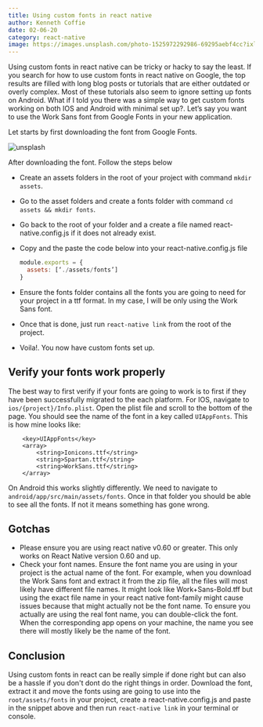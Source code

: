 ```yaml
---
title: Using custom fonts in react native
author: Kenneth Coffie
date: 02-06-20
category: react-native
image: https://images.unsplash.com/photo-1525972292986-69295aebf4cc?ixlib=rb-1.2.1&ixid=eyJhcHBfaWQiOjEyMDd9&auto=format&fit=crop&w=2250&q=80
---
```


Using custom fonts in react native can be tricky or hacky to say the least. If you search for how to use custom fonts in react native on Google, the top results are filled with long blog posts or tutorials that are either outdated or overly complex. Most of these tutorials also seem to ignore setting up fonts on Android. 
What if I told you there was a simple way to get custom fonts working on both IOS and Android with minimal set up?. Let’s say you want to use the Work Sans font from Google Fonts in your new application.   

Let starts by first downloading the font from Google Fonts.

![unsplash](/images/google-fonts.jpg)

After downloading the font. Follow the steps below

- Create an assets folders in the root of your project with command `mkdir assets`. 
- Go to the asset folders and  create a fonts folder with command `cd assets && mkdir fonts`.
- Go back to the root of your folder and a create a file named react-native.config.js if it does not already exist.
- Copy and the paste the code below into your react-native.config.js file 

  ```js
  module.exports = {
  	assets: [‘./assets/fonts’]
  }
  ```

- Ensure the fonts folder contains all the fonts you are going to need for your project in a ttf format. In my case, I will be only using the Work Sans font. 
- Once that is done, just run `react-native link` from the root of the project.
- Voila!. You now have custom fonts set up. 

## Verify your fonts work properly

The best way to first verify if your fonts are going to work is to first if they have been successfully migrated to the each platform. For IOS, navigate to `ios/{project}/Info.plist`. Open the plist file and scroll to the bottom of the page. You should see the name of the font in a key called `UIAppFonts`. This is how mine looks like: 

```
	<key>UIAppFonts</key>
	<array>
		<string>Ionicons.ttf</string>
		<string>Spartan.ttf</string>
		<string>WorkSans.ttf</string>
	</array>
```

On Android this works slightly differently. We need to navigate to `android/app/src/main/assets/fonts`. Once in that folder you should be able to see all the fonts. If not it means something has gone wrong. 

## Gotchas


- Please ensure you are using react native v0.60 or greater. This only works on React Native version 0.60 and up.
- Check your font names. Ensure the font name you are using in your project is the actual name of the font. For example, when you download the Work Sans font and extract it from the zip file, all the files will most likely have different file names. It might look like Work+Sans-Bold.tff but using the exact file name in your react native font-family might cause issues because that might actually not be the font name.  To ensure you actually are using the real font name, you can double-click the font. When the corresponding app opens on your machine, the name you see there will mostly likely be the name of the font.

## Conclusion

Using custom fonts in react can be really simple if done right but can also be a hassle if you don't dont do the right things in order. Download the font, extract it and move the fonts using are going to use into the `root/assets/fonts` in your project, create a react-native.config.js and paste in the snippet above and then run `react-native link` in your terminal or console. 
